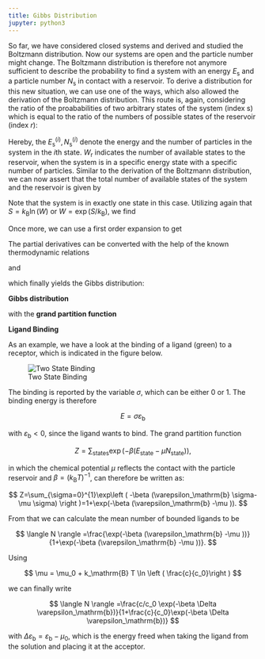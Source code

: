 ```yaml
---
title: Gibbs Distribution
jupyter: python3
---
```




So far, we have considered closed systems and derived and studied the Boltzmann distribution.  Now our systems are open and the particle number might change. The Boltzmann distribution is therefore not anymore sufficient to describe the probability to find a system with an energy $E_\mathrm{s}$ and a particle number $N_\mathrm{s}$ in contact with a reservoir. To derive a distribution for this new situation, we can use one of the ways, which also allowed the derivation of the Boltzmann distribution. This route is, again, considering the ratio of the proababilities of two arbitrary states of the system (index s) which is equal to the ratio of the numbers of possible states of the reservoir (index $r$):

\begin{equation}
\frac{p(E_\mathrm{s}^{(1)},N_\mathrm{s}^{(1)})}{p(E_\mathrm{s}^{(2)},N_\mathrm{s}^{(2)})}=\frac{W_\mathrm{r}(E_\mathrm{tot}-E_\mathrm{s}^{(1)},N_\mathrm{tot}^{(1)})}{W_\mathrm{r}(E_\mathrm{tot}-E_\mathrm{s}^{(2)},N_\mathrm{tot}^{(2)})}
\end{equation}

Hereby, the $E_\mathrm{s}^{(i)}, N_\mathrm{s}^{(i)}$ denote the energy and the number of particles in the system in the $i$th state. $W_\mathrm{r}$ indicates the number of available states to the reservoir, when the system is in a specific energy state with a specific number of particles. 
Similar to the derivation of the Boltzmann distribution, we can now assert that the total number of available states of the system and the reservoir is given by

\begin{equation}
W_\mathrm{tot}(E_\mathrm{tot}-E_\mathrm{s}^{(1)},N_\mathrm{tot}-N_\mathrm{s}^{(1)})=1\times W_\mathrm{r}(E_\mathrm{tot}-E_\mathrm{s}^{(1)},N_\mathrm{tot}-N_\mathrm{s}^{(1)}).
\end{equation}

Note that the system is in exactly one state in this case. Utilizing again that $S=k_\mathrm{B} \ln(W)$ or $W=\exp(S/k_\mathrm{B})$, we find

\begin{equation}
\frac{W_\mathrm{r}^{(1)}}{W_\mathrm{r}^{(2)}}=\frac{\exp(S_\mathrm{r}^{(1)}/k_\mathrm{B})}{\exp(S_\mathrm{r}^{(2)}/k_\mathrm{B})}.
\end{equation}

Once more, we can use a first order expansion to get 

\begin{equation}
S_\mathrm{r}(E_\mathrm{tot}-E_\mathrm{s},N_\mathrm{tot}-N_\mathrm{s})\approx S_\mathrm{r}(E_\mathrm{tot},N_\mathrm{tot})-\frac{\partial S_\mathrm{r}}{\partial E}E_\mathrm{s}-\frac{\partial S_\mathrm{r}}{\partial N}E_{N_\mathrm{s}}.
\end{equation}

The partial derivatives can be converted with the help of the known thermodynamic relations 

\begin{equation}
\frac{\partial S_\mathrm{r}}{\partial E}\bigg|_{V,N} =\frac{1}{T}
\end{equation}

and

\begin{equation}
\frac{\partial S_\mathrm{r}}{\partial N}\bigg|_{V,E}=-\frac{\mu}{T}
\end{equation}

which finally yields the Gibbs distribution:


<div class="alert alert-warning">
    
**Gibbs distribution**
    

\begin{equation}
p(E_\mathrm{s}^{(1)},N_\mathrm{s}^{(1)})=\frac{1}{Z}\exp\left ( -\frac{E_\mathrm{s}^{(1)}-\mu N_\mathrm{s}^{(1)} }{k_\mathrm{B} T} \right )
\end{equation}

with the **grand partition function**

\begin{equation}
Z=\sum_{i}\exp \left ( -\frac{E_\mathrm{s}^{(i)}-\mu N_\mathrm{s}^{(i)}}{k_\mathrm{B} T}\right ).
\end{equation}
</div>

<div class="alert alert-info">
    
**Ligand Binding**    

As an example, we have a look at the binding of a ligand (green) to a receptor, which is indicated in the figure below.
    
![Two State Binding](img/two_state_binding.png)

The binding is reported by the variable $\sigma$, which can be either 0 or 1. The binding energy is therefore 
    
$$
E=\sigma \varepsilon_\mathrm{b}
$$

with $\varepsilon_\mathrm{b}<0$, since the ligand wants to bind. The grand partition function
    
$$ 
Z=\sum_\mathrm{states}\exp\left ( -\beta (E_\mathrm{state}- \mu N_\mathrm{state}) \right ),
$$


in which the chemical potential $\mu$ reflects the contact with the particle reservoir and $\beta=(k_\mathrm{B}T)^{-1}$, can therefore be written as:
    
$$   
Z=\sum_{\sigma=0}^{1}\exp\left ( -\beta (\varepsilon_\mathrm{b} \sigma- \mu \sigma) \right )=1+\exp(-\beta (\varepsilon_\mathrm{b} -\mu )).
$$

From that we can calculate the mean number of bounded ligands to be
    
$$  
\langle N \rangle =\frac{\exp(-\beta (\varepsilon_\mathrm{b} -\mu ))}{1+\exp(-\beta (\varepsilon_\mathrm{b} -\mu ))}.
$$
    
Using 
    
$$
\mu = \mu_0 + k_\mathrm{B} T \ln \left ( \frac{c}{c_0}\right )
$$
    
we can finally write 
    
$$  
\langle N \rangle =\frac{c/c_0 \exp(-\beta \Delta \varepsilon_\mathrm{b})}{1+\frac{c}{c_0}\exp(-\beta \Delta \varepsilon_\mathrm{b})}
$$   
    
with $\Delta \varepsilon_\mathrm{b}=\varepsilon_\mathrm{b}-\mu_0$, which is the energy freed when taking the ligand from the solution and placing it at the acceptor.    
</div>    

